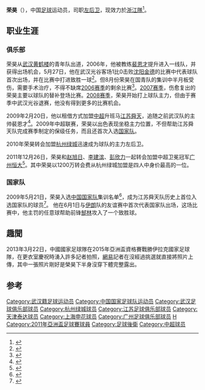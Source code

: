 {{Football player infobox
| playername = 荣昊
| image =
| fullname = 荣昊
| height = {{height|m=1.77}}
| nickname = 荣布罗塔
| dateofbirth = {{Birth date and age|year=1987|month=4|day=7}}<ref>[http://sports.sohu.com/20090812/n265913366.shtml 知情人称鲁能下赛季引进荣昊 戏称江苏鲁能二队] {{Wayback|url=http://sports.sohu.com/20090812/n265913366.shtml |date=20090816035407 }}[http://sports.qq.com/a/20090612/000343.htm 舜天将士信心十足走更远 荣昊要学杨晨走出去][http://sports.cctv.com/20090524/106748.shtml 演中村俊辅式圆月弯刀 舜天一人比荣昊更胜国脚] {{Wayback|url=http://sports.cctv.com/20090524/106748.shtml |date=20110319232713 }}</ref>
| cityofbirth = [[湖北|湖北]][[武汉|武汉]]
| countryofbirth = {{CHN}}
| currentclub = [[浙江职业足球俱乐部|浙江隊]]
| clubnumber = -
| position = 左后卫
| youthyears = ?-2005年
| youthclubs = [[武汉黄鹤楼|武汉黄鹤楼]]
| years = 2006-2008年<br>2009年<br>2010-2011年<br>2012-2020年<br>2018年<br>2019年-2020年<br>2021年<br>2022年-
| clubs = [[湖北武汉职业足球俱乐部|武汉光谷]]<br>→[[江苏舜天足球俱乐部|江苏舜天]](租借)<br>[[杭州绿城|杭州绿城]]<br>[[广州恒大|广州恒大]]<br>→[[上海申花|上海申花]](租借)<br>→[[天津泰达|天津泰达]](租借)<br>[[武汉三镇足球俱乐部|武汉三镇]]<br>[[浙江职业足球俱乐部|浙江隊]]
| caps(goals) = 33 (1) <br> 27 (0)<br> 50 (0)<br> 71 (4)<br>22 (1)<br>24 (0)<br>18 (3)<br>0 (0)
| nationalyears = 2009-2016
| nationalteam = {{flagicon|CHN}}[[中国国家足球队|中国]]
| nationalcaps(goals) = 43 (0)
| pcupdate = 2022年2月13日
| ntupdate = 2016年6月7日
}}
'''荣昊'''（{{bd|1987年|4月7日|catIdx=R}}），中国[[足球|足球]]运动员，司职[[左后卫|左后卫]]，现效力於[[浙江职业足球俱乐部|浙江隊]]<ref>{{cite news |title=官宣 欢迎荣昊回归加盟浙江队 |url=https://weibo.com/ttarticle/p/show?id=2309404736479577374861 |accessdate=2022-02-13 |dead-url=no }}</ref>。
==职业生涯==
===俱乐部===
荣昊从[[湖北武汉职业足球俱乐部|武汉黄鹤楼]]的青年队出道，2006年，他被教练[[裴恩才|裴恩才]]提升进入一线队，并获得出场机会，5月27日，他在武汉光谷客场1比0击败[[沈阳金德|沈阳金德]]的比赛中代表球队首次出场，并在比赛中打进致胜一球<ref>{{cite web|title=荣昊处子秀建功 武汉队1-0击败金德结束7轮不胜|url=http://sports.sohu.com/20060527/n243435530.shtml|publisher=搜狐体育|accessdate=2009-12-01|archive-date=2019-01-29|archive-url=https://web.archive.org/web/20190129064014/http://sports.sohu.com/20060527/n243435530.shtml|dead-url=no}}</ref>。但8月份荣昊在国青队的集训中半月板受伤，需要手术治疗，不得不缺席[[2006年中国足球超级联赛|2006赛季]]的剩余比赛<ref>{{cite web|title=荣昊膝盖半月板严重受伤 “裴氏奇兵”再做手术|url=http://sports.qianlong.com/4713/2006/08/14/2000@3364810.htm|publisher=千龙体育|access-date=2009-12-01|archive-url=https://web.archive.org/web/20110319064006/http://sports.qianlong.com/4713/2006/08/14/2000@3364810.htm|archive-date=2011-03-19|dead-url=yes}}</ref>。[[2007年中国足球超级联赛|2007赛季]]，伤愈复出的荣昊主要以球队的替补登场比赛。[[2008年中国足球超级联赛|2008赛季]]，荣昊开始打上球队主力，但由于赛季中武汉光谷退赛，他没有得到更多的比赛机会。

2009年2月20日，他以租借方式加盟[[中超|中超]]升班马[[江苏舜天足球俱乐部|江苏舜天]]，追随之前武汉队的主帅裴恩才<ref>{{cite web|title=12名武汉队员搭上转会末班车 共计19人异地上岗|url=http://sports.sohu.com/20090221/n262373863.shtml|publisher=搜狐体育|accessdate=2009-12-01|archive-date=2017-07-30|archive-url=https://web.archive.org/web/20170730204326/http://sports.sohu.com/20090221/n262373863.shtml|dead-url=no}}</ref>。2009年中超联赛，荣昊以出色表现坐稳主力位置，不但帮助江苏舜天队完成赛季制定的保级任务，而且还首次入选[[中国国家足球队|国家队]]。

2010年荣昊转会加盟[[杭州绿城|杭州绿城]]迅速成为球队的主力左后卫。

2011年12月26日，荣昊和[[赵旭日|赵旭日]]、[[李建滨|李建滨]]、[[彭欣力|彭欣力]]一起转会加盟中超卫冕冠军[[广州恒大|广州恒大]]<ref>{{Cite web |url=http://sports.sina.com.cn/j/2011-12-26/15085883182.shtml |title=恒大官方宣布签四名新援 国足三将携潜力新星加盟 |accessdate=2011-12-26 |archive-date=2012-01-12 |archive-url=https://web.archive.org/web/20120112011802/http://sports.sina.com.cn/j/2011-12-26/15085883182.shtml |dead-url=no }}</ref>。其中荣昊以1200万转会费从杭州绿城加盟是四人中身价最高的一位。

===国家队===
2009年5月21日，荣昊入选[[中国国家足球队|中国国家队]]集训名单<ref>{{cite web|title=中国国家男子足球队集训名单|url=http://www.fa.org.cn/ggzl/jxtz/2009-05-21/248911.html|publisher=中国足协|accessdate=2009-05-21|archive-date=2009-05-25|archive-url=https://web.archive.org/web/20090525093922/http://www.fa.org.cn/ggzl/jxtz/2009-05-21/248911.html|dead-url=no}}</ref>，成为江苏舜天队历史上首位入选国家队的球员<ref>{{cite web|title=舜天荣昊入选高家军 江苏诞生15年来首位国脚|url=http://sports.163.com/09/0522/11/59TRT78A00051C8M.html|publisher=网易体育}}{{Dead link|date=2019年12月 |bot=InternetArchiveBot |fix-attempted=yes }}</ref>。
他在6月1日与[[伊朗国家足球队|伊朗]]队的友谊赛中首次代表国家队出场，这场比赛中，他主罚的任意球帮助前锋[[郜林|郜林]]攻入了一个致胜球。

==趣聞==
2013年3月22日，中國國家足球隊在2015年亞洲盃資格賽戰勝伊拉克國家足球隊，在更衣室慶祝時湧入許多記者拍照，[[網易|網易]]記者在沒經過挑選就直接將照片上傳，其中一張照片剛好是榮昊下半身沒穿下體完整露出。
==参考==
{{reflist}}
{{2006年武汉光谷名单}}
{{2007年武汉光谷名单}}
{{2008年武汉光谷名单}}
{{2009年江苏舜天名单}}
{{2010年中超分類名单杭州}}
{{2011年中超分類名单杭州}}
{{2012年中超分类名单广州恒大}}
{{2013年中超分类名单广州恒大}}
{{2014年中超分类名单广州恒大}}
{{2015年中超分类名单广州恒大}}
{{2016年中超分类名单广州恒大}}
{{2017年中超分类名单广州恒大}}
{{2018年中超分类名单上海绿地申花}}
{{2019年中超分类名单天津泰达}}
{{2020年中超分类名单天津泰达}}
{{2021年中甲分类名单武汉三镇}}
{{2011年亞洲杯足球賽中國參賽名單}}

{{DEFAULTSORT:RONG Hao}}

[[Category:武汉籍足球运动员|Category:武汉籍足球运动员]]
[[Category:中国国家足球队运动员|Category:中国国家足球队运动员]]
[[Category:武汉足球俱乐部球员|Category:武汉足球俱乐部球员]]
[[Category:杭州绿城球员|Category:杭州绿城球员]]
[[Category:江苏足球俱乐部球员|Category:江苏足球俱乐部球员]]
[[Category:天津泰达球员|Category:天津泰达球员]]
[[Category:上海申花球员|Category:上海申花球员]]
[[Category:广州足球俱乐部球员|Category:广州足球俱乐部球员]]
[[Category:荣姓|H]]
[[Category:2011年亞洲盃足球賽球員|Category:2011年亞洲盃足球賽球員]]
[[Category:足球後衛|Category:足球後衛]]
[[Category:中超球员|Category:中超球员]]